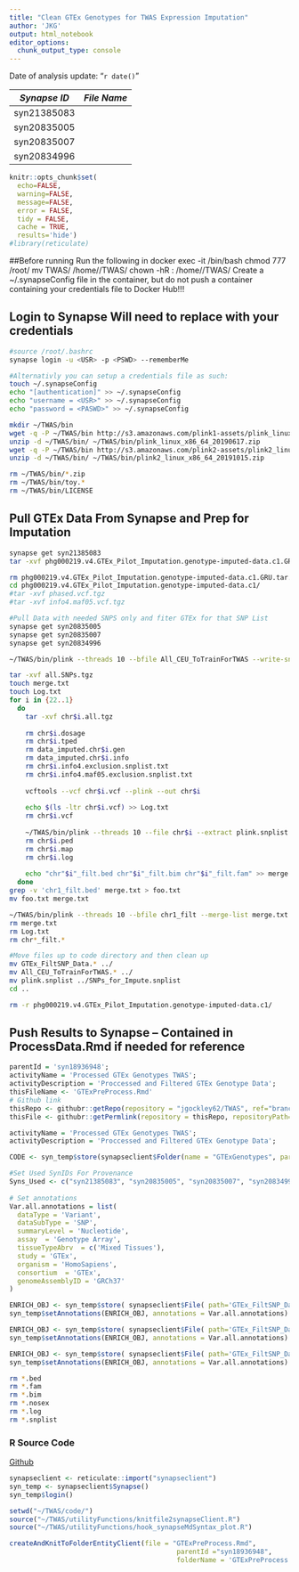 ```yaml
---
title: "Clean GTEx Genotypes for TWAS Expression Imputation"
author: 'JKG'
output: html_notebook
editor_options:
  chunk_output_type: console
---
```


Date of analysis update: "`r date()`"

| *Synapse ID* | *File Name* |
|  -----------------------------------------  |   ---------                      |
| syn21385083 | | 
| syn20835005 | |
| syn20835007 | |
| syn20834996 | |

```r
knitr::opts_chunk$set(
  echo=FALSE,
  warning=FALSE,
  message=FALSE,
  error = FALSE,
  tidy = FALSE,
  cache = TRUE,
  results='hide')
#library(reticulate)
```
##Before running 
Run the following in docker exec -it <CONTAINER> /bin/bash 
chmod 777 /root/
mv TWAS/ /home/<USR>/TWAS/
chown -hR <GID>:<USR> /home/<USR>/TWAS/
Create a ~/.synapseConfig file in the container, but do not push a container containing your credentials file to Docker Hub!!!

## Login to Synapse Will need to replace with your credentials
```bash
#source /root/.bashrc
synapse login -u <USR> -p <PSWD> --rememberMe

#Alternativly you can setup a credentials file as such:
touch ~/.synapseConfig
echo "[authentication]" >> ~/.synapseConfig
echo "username = <USR>" >> ~/.synapseConfig
echo "password = <PASWD>" >> ~/.synapseConfig
```

```bash
mkdir ~/TWAS/bin
wget -q -P ~/TWAS/bin http://s3.amazonaws.com/plink1-assets/plink_linux_x86_64_20190617.zip 
unzip -d ~/TWAS/bin/ ~/TWAS/bin/plink_linux_x86_64_20190617.zip
wget -q -P ~/TWAS/bin http://s3.amazonaws.com/plink2-assets/plink2_linux_x86_64_20191015.zip
unzip -d ~/TWAS/bin/ ~/TWAS/bin/plink2_linux_x86_64_20191015.zip

rm ~/TWAS/bin/*.zip
rm ~/TWAS/bin/toy.*
rm ~/TWAS/bin/LICENSE
```

## Pull GTEx Data From Synapse and Prep for Imputation
```bash
synapse get syn21385083
tar -xvf phg000219.v4.GTEx_Pilot_Imputation.genotype-imputed-data.c1.GRU.tar.gz

rm phg000219.v4.GTEx_Pilot_Imputation.genotype-imputed-data.c1.GRU.tar.gz
cd phg000219.v4.GTEx_Pilot_Imputation.genotype-imputed-data.c1/
#tar -xvf phased.vcf.tgz
#tar -xvf info4.maf05.vcf.tgz

#Pull Data with needed SNPS only and fiter GTEx for that SNP List
synapse get syn20835005
synapse get syn20835007
synapse get syn20834996

~/TWAS/bin/plink --threads 10 --bfile All_CEU_ToTrainForTWAS --write-snplist

tar -xvf all.SNPs.tgz
touch merge.txt
touch Log.txt
for i in {22..1}
  do
    tar -xvf chr$i.all.tgz
    
    rm chr$i.dosage
    rm chr$i.tped
    rm data_imputed.chr$i.gen
    rm data_imputed.chr$i.info
    rm chr$i.info4.exclusion.snplist.txt
    rm chr$i.info4.maf05.exclusion.snplist.txt
    
    vcftools --vcf chr$i.vcf --plink --out chr$i
    
    echo $(ls -ltr chr$i.vcf) >> Log.txt
    rm chr$i.vcf
    
    ~/TWAS/bin/plink --threads 10 --file chr$i --extract plink.snplist -make-bed --out chr$i\_filt
    rm chr$i.ped
    rm chr$i.map
    rm chr$i.log
    
    echo "chr"$i"_filt.bed chr"$i"_filt.bim chr"$i"_filt.fam" >> merge.txt
  done
grep -v 'chr1_filt.bed' merge.txt > foo.txt
mv foo.txt merge.txt

~/TWAS/bin/plink --threads 10 --bfile chr1_filt --merge-list merge.txt --make-bed --out GTEx_FiltSNP_Data
rm merge.txt
rm Log.txt 
rm chr*_filt.*

#Move files up to code directory and then clean up 
mv GTEx_FiltSNP_Data.* ../
mv All_CEU_ToTrainForTWAS.* ../
mv plink.snplist ../SNPs_for_Impute.snplist
cd ..

rm -r phg000219.v4.GTEx_Pilot_Imputation.genotype-imputed-data.c1/
```

## Push Results to Synapse -- Contained in ProcessData.Rmd if needed for reference
```r
parentId = 'syn18936948';
activityName = 'Processed GTEx Genotypes TWAS';
activityDescription = 'Proccessed and Filtered GTEx Genotype Data';
thisFileName <- 'GTExPreProcess.Rmd'
# Github link
thisRepo <- githubr::getRepo(repository = "jgockley62/TWAS", ref="branch", refName='master')
thisFile <- githubr::getPermlink(repository = thisRepo, repositoryPath=paste0('code/',thisFileName))
```

```r

activityName = 'Processed GTEx Genotypes TWAS';
activityDescription = 'Proccessed and Filtered GTEx Genotype Data';

CODE <- syn_temp$store(synapseclient$Folder(name = "GTExGenotypes", parentId = parentId))

#Set Used SynIDs For Provenance
Syns_Used <- c("syn21385083", "syn20835005", "syn20835007", "syn20834996")
 
# Set annotations
Var.all.annotations = list(
  dataType = 'Variant',
  dataSubType = 'SNP',
  summaryLevel = 'Nucleotide',
  assay  = 'Genotype Array',
  tissueTypeAbrv  = c('Mixed Tissues'), 
  study = 'GTEx', 
  organism = 'HomoSapiens',
  consortium  = 'GTEx',
  genomeAssemblyID = 'GRCh37'
)

ENRICH_OBJ <- syn_temp$store( synapseclient$File( path='GTEx_FiltSNP_Data.fam', name = 'Filtered GTEx Genotype FAM file for TWAS Imputation', parentId=CODE$properties$id ), used = Syns_Used, activityName = activityName, executed = thisFile, activityDescription = activityDescription)
syn_temp$setAnnotations(ENRICH_OBJ, annotations = Var.all.annotations)

ENRICH_OBJ <- syn_temp$store( synapseclient$File( path='GTEx_FiltSNP_Data.bim', name = 'Filtered GTEx Genotype BIM file for TWAS Imputation', parentId=CODE$properties$id ), used = Syns_Used, activityName = activityName, executed = thisFile, activityDescription = activityDescription)
syn_temp$setAnnotations(ENRICH_OBJ, annotations = Var.all.annotations)

ENRICH_OBJ <- syn_temp$store( synapseclient$File( path='GTEx_FiltSNP_Data.bed', name = 'Filtered GTEx Genotype BED file for TWAS Imputation', parentId=CODE$properties$id ), used = Syns_Used, activityName = activityName, executed = thisFile, activityDescription = activityDescription)
syn_temp$setAnnotations(ENRICH_OBJ, annotations = Var.all.annotations)

```

```bash
rm *.bed
rm *.fam
rm *.bim
rm *.nosex
rm *.log
rm *.snplist
```

### R Source Code
[Github](`r thisFile`)

```r
synapseclient <- reticulate::import("synapseclient")
syn_temp <- synapseclient$Synapse()
syn_temp$login()

setwd("~/TWAS/code/")
source("~/TWAS/utilityFunctions/knitfile2synapseClient.R")
source("~/TWAS/utilityFunctions/hook_synapseMdSyntax_plot.R")

createAndKnitToFolderEntityClient(file = "GTExPreProcess.Rmd",
                                          parentId ="syn18936948",
                                          folderName = 'GTExPreProcess')

```
